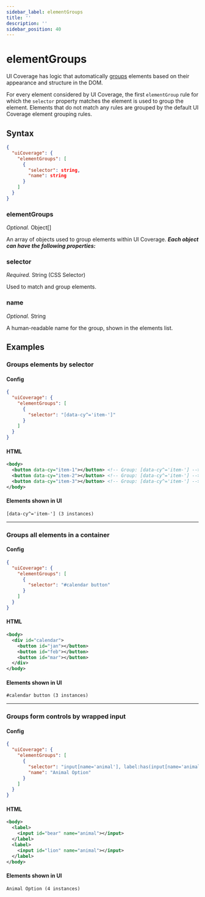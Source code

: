 ```yaml
---
sidebar_label: elementGroups
title: ''
description: ''
sidebar_position: 40
---
```


# elementGroups

UI Coverage has logic that automatically [groups](/ui-coverage/core-concepts/element-grouping) elements based on their appearance and structure in the DOM.

For every element considered by UI Coverage, the first `elementGroup` rule for which the `selector` property matches the element is used to group the element. Elements that do not match any rules are grouped by the default UI Coverage element grouping rules.

## Syntax

```json
{
  "uiCoverage": {
    "elementGroups": [
      {
        "selector": string,
        "name": string
      }
    ]
  }
}
```

### elementGroups

_Optional._ Object\[]

An array of objects used to group elements within UI Coverage. _**Each object can have the following properties:**_

### selector

_Required._ String (CSS Selector)

Used to match and group elements.

### name

_Optional._ String

A human-readable name for the group, shown in the elements list.

## Examples

### Groups elements by selector

#### Config

```json
{
  "uiCoverage": {
    "elementGroups": [
      {
        "selector": "[data-cy^='item-']"
      }
    ]
  }
}
```

#### HTML

```xml
<body>
  <button data-cy="item-1"></button> <!-- Group: [data-cy^='item-'] -->
  <button data-cy="item-2"></button> <!-- Group: [data-cy^='item-'] -->
  <button data-cy="item-3"></button> <!-- Group: [data-cy^='item-'] -->
</body>
```

#### Elements shown in UI

```
[data-cy^='item-'] (3 instances)
```

---

### Groups all elements in a container

#### Config

```json
{
  "uiCoverage": {
    "elementGroups": [
      {
        "selector": "#calendar button"
      }
    ]
  }
}
```

#### HTML

```xml
<body>
  <div id="calendar">
    <button id="jan"></button>
    <button id="feb"></button>
    <button id="mar"></button>
  </div>
</body>
```

#### Elements shown in UI

```
#calendar button (3 instances)
```

---

### Groups form controls by wrapped input

#### Config

```json
{
  "uiCoverage": {
    "elementGroups": [
      {
        "selector": "input[name='animal'], label:has(input[name='animal'])",
        "name": "Animal Option"
      }
    ]
  }
}
```

#### HTML

```xml
<body>
  <label>
    <input id="bear" name="animal"></input>
  </label>
  <label>
    <input id="lion" name="animal"></input>
  </label>
</body>
```

#### Elements shown in UI

```
Animal Option (4 instances)
```
